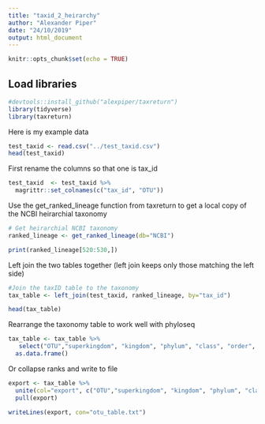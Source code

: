 ```yaml
---
title: "taxid_2_heirarchy"
author: "Alexander Piper"
date: "24/10/2019"
output: html_document
---
```


```r
knitr::opts_chunk$set(echo = TRUE)
```

## Load libraries

```r
#devtools::install_github("alexpiper/taxreturn")
library(tidyverse)
library(taxreturn)
```

Here is my example data
```r
test_taxid <- read.csv("../test_taxid.csv")
head(test_taxid)
```

First rename the columns so that one is tax_id

```r
test_taxid  <- test_taxid %>%
  magrittr::set_colnames(c("tax_id", "OTU"))

```

Use the get_ranked_lineage function from taxreturn to get a local copy of the NCBI heirarchial taxonomy

```r
# Get heirarchial NCBI taxonomy
ranked_lineage <- get_ranked_lineage(db="NCBI") 

print(ranked_lineage[520:530,])

```

Left join the two tables together (left join keeps only those matching the left side)

```r
#Join the taxID table to the taxonomy
tax_table <- left_join(test_taxid, ranked_lineage, by="tax_id")

head(tax_table)
```

Rearrange the taxonomy table to work well with phyloseq

```r
tax_table <- tax_table %>%
   select("OTU","superkingdom", "kingdom", "phylum", "class", "order", "family", "genus", "species") %>%
  as.data.frame()

```

Or collapse ranks and write to file

```r

export <- tax_table %>%
  unite(col="export", c("OTU","superkingdom", "kingdom", "phylum", "class", "order", "family", "genus", "species"), sep=";") %>%
  pull(export)

writeLines(export, con="otu_table.txt")
```

